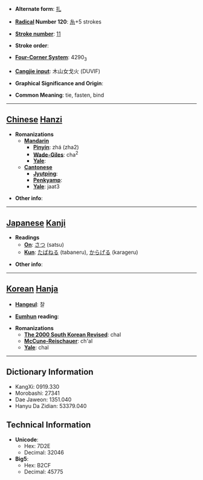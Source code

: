 * '''Alternate form''': [[扎]]

* '''[[Wiktionary:Chinese radical index| Radical]] Number 120''': [[Wiktionary:Chinese radical index 糸|糸]]+5 strokes

* '''[[Wiktionary:Chinese total strokes index|Stroke number]]''': [[Wiktionary:Chinese total strokes index 11|11]]

* '''Stroke order''': 

* '''[[Wiktionary:Chinese four corner index|Four-Corner System]]''': 4290<sub>3</sub>

* '''[[Wiktionary:Chinese Cangjie index|Cangjie input]]''': 木山女戈火 (DUVIF)

* '''Graphical Significance and Origin''': 

* '''Common Meaning''': tie, fasten, bind

----

== [[Chinese]] [[Hanzi]] ==

* '''Romanizations'''
** '''[[Mandarin]]'''
*** '''[[Pinyin]]''': zhá (zha2)
*** '''[[Wade-Giles]]''': cha<sup>2</sup>
*** '''[[Yale]]''': 
** '''[[Cantonese]]'''
*** '''[[Jyutping]]''':
*** '''[[Penkyamp]]''': 
*** '''[[Yale]]''': jaat3

* '''Other info''': 

----

== [[Japanese]] [[Kanji]] ==

* '''Readings'''
** '''[[On]]''': [[さつ]] (satsu)
** '''[[Kun]]''': [[たばねる]] (tabaneru), [[からげる]] (karageru)

* '''Other info''':  

----

== [[Korean]] [[Hanja]] ==

* '''[[Hangeul]]''': 찰

* '''[[Eumhun]] reading''': 

* '''Romanizations'''
** '''[[The 2000 South Korean Revised Romanization|The 2000 South Korean Revised]]''': chal
** '''[[McCune-Reischauer]]''': ch'al
** '''[[Yale]]''': chal

----

== Dictionary Information ==

* KangXi: 0919.330
* Morobashi: 27341
* Dae Jaweon: 1351.040
* Hanyu Da Zidian: 53379.040

== Technical Information ==

* '''Unicode''':
** Hex: 7D2E
** Decimal: 32046
* '''Big5''':
** Hex: B2CF
** Decimal: 45775